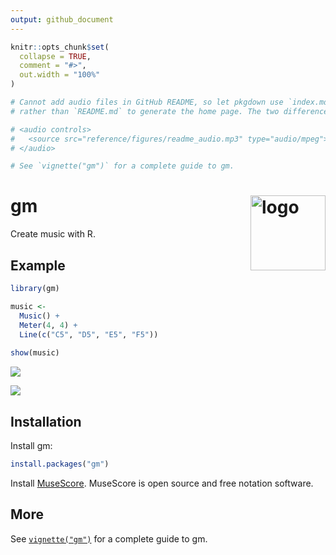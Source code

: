 ```yaml
---
output: github_document
---
```


<!-- README.md is generated from README.Rmd. Please edit that file -->

```r
knitr::opts_chunk$set(
  collapse = TRUE,
  comment = "#>",
  out.width = "100%"
)

# Cannot add audio files in GitHub README, so let pkgdown use `index.md` 
# rather than `README.md` to generate the home page. The two differences:

# <audio controls>
#   <source src="reference/figures/readme_audio.mp3" type="audio/mpeg">
# </audio>

# See `vignette("gm")` for a complete guide to gm.
```


# gm <img src="man/figures/logo.png" align="right" alt="logo" width="120"/>

<!-- badges: start -->
<!-- badges: end -->

Create music with R.


## Example

```r
library(gm)

music <- 
  Music() +
  Meter(4, 4) +
  Line(c("C5", "D5", "E5", "F5"))
  
show(music)
```

![](man/figures/readme.png)

![](man/figures/readme_audio.png)


## Installation

Install gm:

``` r
install.packages("gm")
```

Install [MuseScore](https://musescore.org/). MuseScore is open source and free notation software.


## More

See [`vignette("gm")`](https://flujoo.github.io/gm/articles/gm.html) for a complete guide to gm.
